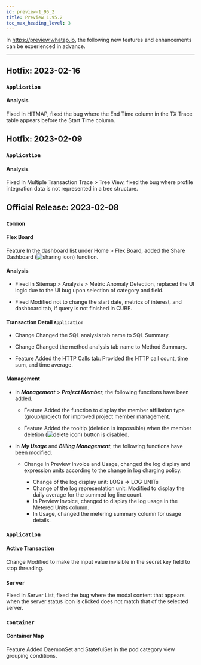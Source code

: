 ```yaml
---
id: preview-1_95_2
title: Preview 1.95.2
toc_max_heading_level: 3
---
```


<head>
<meta name="robots" content="noindex, nofollow"/>
</head>


In <https://preview.whatap.io>, the following new features and enhancements can be experienced in advance. 

* * *

## Hotfix: 2023-02-16

### `Application`

#### Analysis

<Status>Fixed</Status> In <UI>HITMAP</UI>, fixed the bug where the <UI>End Time</UI> column in the <UI>TX Trace</UI> table appears before the <UI>Start Time</UI> column.

## Hotfix: 2023-02-09

### `Application`

#### Analysis

<Status>Fixed</Status> In <UI>Multiple Transaction Trace</UI> > <UI>Tree View</UI>, fixed the bug where profile integration data is not represented in a tree structure.

## Official Release: 2023-02-08

### `Common`

#### Flex Board

<Status>Feature</Status> In the dashboard list under <UI>Home</UI> > <UI>Flex Board</UI>, added the Share Dashboard (<img src='/img/ico-flexboard-share.svg' alt='sharing icon' />) function.

#### Analysis

- <Status>Fixed</Status> In <UI>Sitemap</UI> > <UI>Analysis</UI> > <UI>Metric Anomaly Detection</UI>, replaced the UI logic due to the UI bug upon selection of category and field.

- <Status>Fixed</Status> Modified not to change the <UI>start date</UI>, <UI>metrics of interest</UI>, and dashboard tab, if query is not finished in <UI>CUBE</UI>.

#### Transaction Detail `Application`

- <Status>Change</Status> Changed the <UI>SQL</UI> analysis tab name to <UI>SQL Summary</UI>.

- <Status>Change</Status> Changed the <UI>method analysis</UI> tab name to <UI>Method Summary</UI>.

- <Status>Feature</Status> Added the <UI>HTTP Calls</UI> tab: Provided the HTTP call count, time sum, and time average.

#### Management

- In **_Management_** > **_Project Member_**, the following functions have been added.

  - <Status>Feature</Status> Added the function to display the member affiliation type (<UI>group</UI>/<UI>project</UI>) for improved project member management.

  - <Status>Feature</Status> Added the tooltip (deletion is impossible) when the member deletion (<img src='/img/ico-trash.svg' alt='delete icon'/>) button is disabled.

- In **_My Usage_** and **_Billing Management_**, the following functions have been modified.

  - <Status>Change</Status> In <UI>Preview Invoice</UI> and <UI>Usage</UI>, changed the log display and expression units according to the change in log charging policy.

    - Change of the log display unit: LOGs ⇒ LOG UNITs
    - Change of the log representation unit: Modified to display the daily average for the summed log line count.
    - In <UI>Preview Invoice</UI>, changed to display the log usage in the <UI>Metered Units</UI> column.
    - In <UI>Usage</UI>, changed the metering summary column for usage details.

<!--
### front.conf 파일 설정

- <Status>Change</Status> <code>Application</code>에만 해당, <code>hide_apply_to_all_agents=true</code> 옵션 설정 시 <UI>모든 에이전트에 적용</UI> 버튼을 노출하지 않도록 수정

- <Status>Change</Status> <code>ui_show_logsink=false</code> 옵션 설정 시 <UI>로그</UI> 관련 메뉴를 노출하지 않도록 수정
-->

### `Application`

#### Active Transaction

<Status>Change</Status> Modified to make the input value invisible in the secret key field to stop threading.

### `Server`

<Status>Fixed</Status> In <UI>Server List</UI>, fixed the bug where the modal content that appears when the server status icon is clicked does not match that of the selected server.

### `Container`

#### Container Map

<Status>Feature</Status> Added <UI>DaemonSet</UI> and <UI>StatefulSet</UI> in the pod category view grouping conditions.

<!--
### `Database`

#### 통계/보고서

<Status>Feature</Status> <b>MySQL</b>, <b>Tibero</b> 상품의 <UI>보고서</UI> 메뉴에서 일간/주간/월간 사용자 정의 보고서 추가

  - 성능 추이 차트 지표 선택 기능
  - 테이블 사이즈 증감, 데이터베이스 사이즈 리스트
-->
